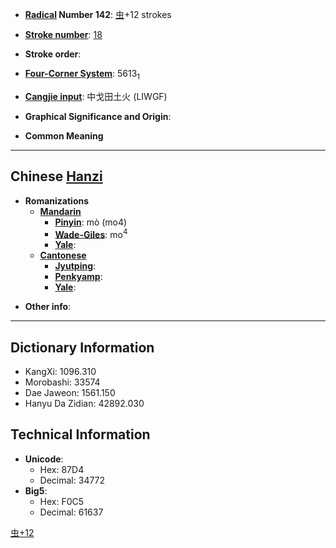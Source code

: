 * '''[[Wiktionary:Chinese radical index| Radical]] Number 142''': [[Wiktionary:Chinese radical index 虫|虫]]+12 strokes

* '''[[Wiktionary:Chinese total strokes index|Stroke number]]''': [[Wiktionary:Chinese total strokes index 18|18]]

* '''Stroke order''': 

* '''[[Wiktionary:Chinese four corner index|Four-Corner System]]''': 5613<sub>1</sub>

* '''[[Wiktionary:Chinese Cangjie index|Cangjie input]]''': 中戈田土火 (LIWGF)

* '''Graphical Significance and Origin''': 

* '''Common Meaning'''

----

== Chinese [[Hanzi]] ==

* '''Romanizations'''
** '''[[Mandarin]]'''
*** '''[[Pinyin]]''': mò (mo4)
*** '''[[Wade-Giles]]''': mo<sup>4</sup>
*** '''[[Yale]]''': 
** '''[[Cantonese]]'''
*** '''[[Jyutping]]''':
*** '''[[Penkyamp]]''': 
*** '''[[Yale]]''': 

* '''Other info''': 

----

== Dictionary Information ==

* KangXi: 1096.310
* Morobashi: 33574
* Dae Jaweon: 1561.150
* Hanyu Da Zidian: 42892.030

== Technical Information ==

* '''Unicode''':
** Hex: 87D4
** Decimal: 34772
* '''Big5''':
** Hex: F0C5
** Decimal: 61637

[[Category:CJKV Character articles lacking a common meaning|虫+12]]